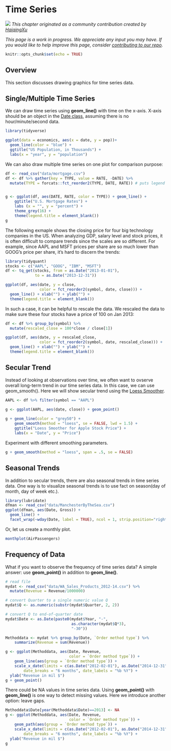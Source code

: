# Time Series {#timeseriesbasic}

![](images/banners/banner_timeseriesbasic.png)
*This chapter originated as a community contribution created by [	HaiqingXu](https://github.com/xhqkatrina){target="_blank"}*

*This page is a work in progress. We appreciate any input you may have. If you would like to help improve this page, consider [contributing to our repo](contribute.html).*

```r
knitr::opts_chunk$set(echo = TRUE)
```

## Overview
This section discusses drawing graphics for time series data.

## Single/Multiple Time Series
We can draw time series using **geom_line()** with time on the x-axis. X-axis should be an object in the [Date class](dates.html), assuming there is no hour/minute/second data.
```r
library(tidyverse)

ggplot(data = economics, aes(x = date, y = pop))+
  geom_line(color = "blue") +
  ggtitle("US Population, in Thousands") +
  labs(x = "year", y = "population")
```

We can also draw multiple time series on one plot for comparison purpose:

```r

df <- read_csv("data/mortgage.csv")
df <- df %>% gather(key = TYPE, value = RATE, -DATE) %>% 
  mutate(TYPE = forcats::fct_reorder2(TYPE, DATE, RATE)) # puts legend in correct order


g <- ggplot(df, aes(DATE, RATE, color = TYPE)) + geom_line() +
    ggtitle("U.S. Mortgage Rates") +
    labs (x = "", y = "percent") +
    theme_grey(16) +
    theme(legend.title = element_blank())
g
```


The following exmaple shows the closing price for four big technology companies in the US. When analyzing GDP, salary level and stock prices, it is often difficult to compare trends since the scales are so different. For example, since AAPL and MSFT prices per share are so much lower than GOOG's price per share, it's hard to discern the trends:

```r
library(tidyquant)
stocks <- c("AAPL", "GOOG", "IBM", "MSFT")
df <- tq_get(stocks, from = as.Date("2013-01-01"),
             to = as.Date("2013-12-31"))

ggplot(df, aes(date, y = close, 
               color = fct_reorder2(symbol, date, close))) +
  geom_line() + xlab("") + ylab("") +
  theme(legend.title = element_blank())
```

In such a case, it can be helpful to rescale the data. We rescaled the data to make sure these four stocks have a price of 100 on Jan 2013:

```r
df <- df %>% group_by(symbol) %>% 
  mutate(rescaled_close = 100*close / close[1])

ggplot(df, aes(date, y = rescaled_close, 
               color = fct_reorder2(symbol, date, rescaled_close))) +
  geom_line() + xlab("") + ylab("") +
  theme(legend.title = element_blank())
```




## Secular Trend
Instead of looking at observations over time, we often want to ovserve overall long-term trend in our time series data. In this case, we can use geom_smooth(). Here we will show secular trend using the [Loess Smoother](https://en.wikipedia.org/wiki/Local_regression){target="_blank"}.
```r
AAPL <- df %>% filter(symbol == "AAPL")

g <- ggplot(AAPL, aes(date, close)) + geom_point()
  
g + geom_line(color = "grey50") + 
    geom_smooth(method = "loess", se = FALSE, lwd = 1.5) +
    ggtitle("Loess Smoother for Apple Stock Price") + 
    labs(x = "Date", y = "Price")
```

Experiment with different smoothing parameters.
```r
g + geom_smooth(method = "loess", span = .5, se = FALSE)
```

## Seasonal Trends
In addition to secular trends, there are also seasonal trends in time series data. One way is to visualize seasonal trends is to use fact on season(day of month, day of week etc.).
```r
library(lubridate)
dfman <- read_csv("data/ManchesterByTheSea.csv")
ggplot(dfman, aes(Date, Gross)) +
  geom_line() +
  facet_wrap(~wday(Date, label = TRUE), ncol = 1, strip.position="right")
```

Or, let us create a monthly plot.
```r
monthplot(AirPassengers)
```

## Frequency of Data
What if you want to observe the frequency of time series data? A simple answer: use **geom_point()** in addition to **geom_line()**.
```r
# read file
mydat <- read_csv("data/WA_Sales_Products_2012-14.csv") %>% 
  mutate(Revenue = Revenue/1000000)

# convert Quarter to a single numeric value Q
mydat$Q <- as.numeric(substr(mydat$Quarter, 2, 2))

# convert Q to end-of-quarter date
mydat$Date <- as.Date(paste0(mydat$Year, "-",
                             as.character(mydat$Q*3),
                             "-30"))

Methoddata <- mydat %>% group_by(Date, `Order method type`) %>%
    summarize(Revenue = sum(Revenue))

g <- ggplot(Methoddata, aes(Date, Revenue,
                            color = `Order method type`)) +
    geom_line(aes(group = `Order method type`)) +
    scale_x_date(limits = c(as.Date("2012-02-01"), as.Date("2014-12-31")),
        date_breaks = "6 months", date_labels = "%b %Y") +
  ylab("Revenue in mil $")
g + geom_point()
```

There could be NA values in time series data. Using **geom_point()** with **geom_line()** is one way to detect missing values. Here we introduce another option: leave gaps.
```r
Methoddata$Date[year(Methoddata$Date)==2013] <- NA
g <- ggplot(Methoddata, aes(Date, Revenue,
                            color = `Order method type`)) + 
    geom_path(aes(group = `Order method type`)) +
    scale_x_date(limits = c(as.Date("2012-02-01"), as.Date("2014-12-31")),
        date_breaks = "6 months", date_labels = "%b %Y") +
  ylab("Revenue in mil $")
g
```


